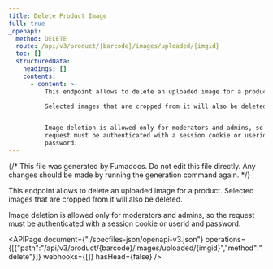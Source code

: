 ```yaml
---
title: Delete Product Image
full: true
_openapi:
  method: DELETE
  route: /api/v3/product/{barcode}/images/uploaded/{imgid}
  toc: []
  structuredData:
    headings: []
    contents:
      - content: >-
          This endpoint allows to delete an uploaded image for a product.

          Selected images that are cropped from it will also be deleted.


          Image deletion is allowed only for moderators and admins, so the
          request must be authenticated with a session cookie or userid and
          password.
---
```


{/* This file was generated by Fumadocs. Do not edit this file directly. Any changes should be made by running the generation command again. */}

This endpoint allows to delete an uploaded image for a product.
Selected images that are cropped from it will also be deleted.

Image deletion is allowed only for moderators and admins, so the request must be authenticated with a session cookie or userid and password.

<APIPage document={"./specfiles-json/openapi-v3.json"} operations={[{"path":"/api/v3/product/{barcode}/images/uploaded/{imgid}","method":"delete"}]} webhooks={[]} hasHead={false} />